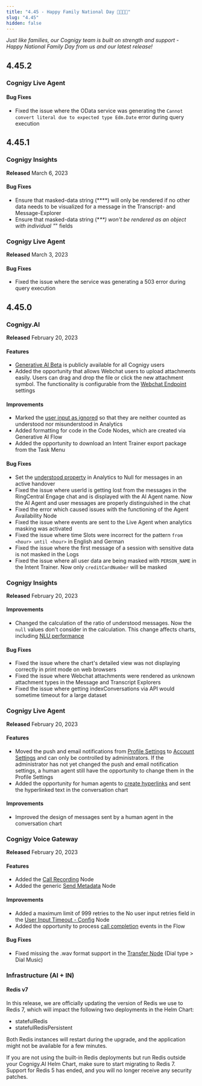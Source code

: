```yaml
---
title: "4.45 - Happy Family National Day 👨‍👩‍👧‍👦"
slug: "4.45"
hidden: false
---
```


_Just like families, our Cognigy team is built on strength and support - Happy National Family Day from us and our latest release!_

## 4.45.2

### Cognigy Live Agent

#### Bug Fixes

- Fixed the issue where the OData service was generating the `Cannot convert literal due to expected type Edm.Date` error during query execution

## 4.45.1

### Cognigy Insights

**Released** March 6, 2023

#### Bug Fixes

- Ensure that masked-data string (\*\*\*\*) will only be rendered if no other data needs to be visualized for a message in the Transcript- and Message-Explorer
- Ensure that masked-data string (\*_\*\*) won't be rendered as an object with individual "_" fields

### Cognigy Live Agent

**Released** March 3, 2023

#### Bug Fixes

- Fixed the issue where the service was generating a 503 error during query execution

## 4.45.0

### Cognigy.AI

**Released** February 20, 2023

#### Features

- [Generative AI Beta](/ai/agents/develop/gen-ai-and-llms/generative-ai) is publicly available for all Cognigy users
- Added the opportunity that allows Webchat users to upload attachments easily. Users can drag and drop the file or click the new attachment symbol. The functionality is configurable from the [Webchat Endpoint](/ai/agents/deploy/endpoints/file-storage) settings

#### Improvements

- Marked the [user input as ignored](/ai/agents/develop/ai-agent-memory/input#properties) so that they are neither counted as understood nor misunderstood in Analytics
- Added formatting for code in the Code Nodes, which are created via Generative AI Flow
- Added the opportunity to download an Intent Trainer export package from the Task Menu

#### Bug Fixes

- Set the [understood property](/ai/for-developers/code/analytics-data) in Analytics to Null for messages in an active handover
- Fixed the issue where userId is getting lost from the messages in the RingCentral Engage chat and is displayed with the AI Agent name. Now the AI Agent and user messages are properly distinguished in the chat
- Fixed the error which caused issues with the functioning of the Agent Availability Node
- Fixed the issue where events are sent to the Live Agent when analytics masking was activated
- Fixed the issue where time Slots were incorrect for the pattern `from <hour> until <hour>` in English and German
- Fixed the issue where the first message of a session with sensitive data is not masked in the Logs
- Fixed the issue where all user data are being masked with `PERSON_NAME` in the Intent Trainer. Now only `creditCardNumber` will be masked

### Cognigy Insights

**Released** February 20, 2023

#### Improvements

- Changed the calculation of the ratio of understood messages. Now the `null` values don't consider in the calculation. This change affects charts, including [NLU performance](/insights/reports/nlu-performance)

#### Bug Fixes

- Fixed the issue where the chart's detailed view was not displaying correctly in print mode on web browsers
- Fixed the issue where Webchat attachments were rendered as unknown attachment types in the Message and Transcript Explorers
- Fixed the issue where getting indexConversations via API would sometime timeout for a large dataset

### Cognigy Live Agent

**Released** February 20, 2023

#### Features

- Moved the push and email notifications from [Profile Settings](/live-agent/profile-settings#notifications) to [Account Settings](/live-agent/settings/account-settings#notifications) and can only be controlled by administrators. If the administrator has not yet changed the push and email notification settings, a human agent still have the opportunity to change them in the Profile Settings
- Added the opportunity for human agents to [create hyperlinks](/live-agent/conversation/send-reply#send-replies-to-users) and sent the hyperlinked text in the conversation chart

#### Improvements

- Improved the design of messages sent by a human agent in the conversation chart

### Cognigy Voice Gateway

**Released** February 20, 2023

#### Features

- Added the [Call Recording](/ai/agents/develop/node-reference/voice/voice-gateway/call-recording) Node
- Added the generic [Send Metadata](/ai/agents/develop/node-reference/voice/generic/send-metadata) Node

#### Improvements

- Added a maximum limit of 999 retries to the No user input retries field in the [User Input Timeout - Config](/ai/agents/develop/node-reference/voice/generic/user-input-timeout-config) Node
- Added the opportunity to process [call completion](/voice-gateway/references/events/overview) events in the Flow

#### Bug Fixes

- Fixed missing the .wav format support in the [Transfer Node](/ai/agents/develop/node-reference/voice/voice-gateway/transfer) (Dial type > Dial Music)

### Infrastructure (AI + IN)

#### Redis v7

In this release, we are officially updating the version of Redis we use to Redis 7, which will impact the following two deployments in the Helm Chart:

- statefulRedis
- statefulRedisPersistent

Both Redis instances will restart during the upgrade, and the application might not be available for a few minutes.

<Warning>
  If you are not using the built-in Redis deployments but run Redis outside your Cognigy.AI Helm Chart, make sure to start migrating to Redis 7. Support for Redis 5 has ended, and you will no longer receive any security patches.
</Warning>